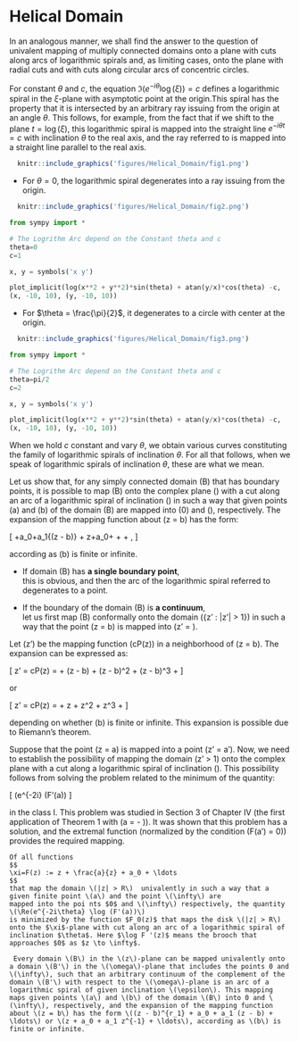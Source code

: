 # Helical Domain

In an analogous manner, we shall find the answer to the question of univalent mapping of multiply connected domains onto a plane with cuts along arcs of logarithmic spirals and, as limiting cases, onto the plane with radial cuts and with cuts along circular arcs of concentric circles. 


For constant $\theta$ and $c$, the equation  $\Im(e^{-i\theta}\log(\xi))=c$ defines a logarithmic  spiral in the $\xi$-plane with asymptotic point at the origin.This spiral has the property that it is intersected by an arbitrary ray issuing from the origin at an angle $\theta$. This follows, for example, from the fact that if we shift to the plane $t = \log(\xi)$, this logarithmic spiral is mapped into the straight line $e^{-i\theta t} = c$ with inclination $\theta$ to the real axis, and the ray referred to is mapped into a straight line parallel to the real axis. 

```r
  knitr::include_graphics('figures/Helical_Domain/fig1.png')
```





- For $\theta = 0$, the logarithmic spiral degenerates into a ray issuing from the origin. 
```r
  knitr::include_graphics('figures/Helical_Domain/fig2.png')
```

```python
from sympy import *

# The Logrithm Arc depend on the Constant theta and c
theta=0
c=1

x, y = symbols('x y')

plot_implicit(log(x**2 + y**2)*sin(theta) + atan(y/x)*cos(theta) -c,
(x, -10, 10), (y, -10, 10))
```


- For $\theta = \frac{\pi}{2}$, it degenerates to a circle with center at the origin.

```r
  knitr::include_graphics('figures/Helical_Domain/fig3.png')
```



```python
from sympy import *

# The Logrithm Arc depend on the Constant theta and c
theta=pi/2
c=2

x, y = symbols('x y')

plot_implicit(log(x**2 + y**2)*sin(theta) + atan(y/x)*cos(theta) -c,
(x, -10, 10), (y, -10, 10))
```

When we hold $c$ constant and vary $\theta$, we obtain various curves constituting the family of logarithmic spirals of inclination $\theta$. For all that follows, when we speak of logarithmic spirals of inclination $\theta$, these are what we mean. 

Let us show that, for any simply connected domain \(B\) that has boundary points, it is possible to map \(B\) onto the complex plane \(\mathbb{C}\) with a cut along an arc of a logarithmic spiral of inclination \(\theta\) in such a way that given points \(a\) and \(b\) of the domain \(B\) are mapped into \(0\) and \(\infty\), respectively. The expansion of the mapping function about \(z = b\) has the form:

\[ \frac{1}{z - b} +a_0+a_1{(z - b)} +\cdots\text{ or }  z+a_0+\frac{a_1}{z} +  + \cdots, \]

according as \(b\) is finite or infinite. 


- If domain \(B\) has **a single boundary point**,\
 this is obvious, and then the arc of the logarithmic spiral referred to degenerates to a point. 
 
- If the boundary of the domain \(B\) is **a continuum**,\
let us first map \(B\) conformally onto the domain \(\{z' : |z'| > 1\}\) in such a way that the point \(z = b\) is mapped into \(z' = \infty\). 





Let \(z'\) be the mapping function \(cP(z)\) in a neighborhood of \(z = b\). The expansion can be expressed as:

\[
z' = cP(z) = \frac{1}{b} + \frac{1}{1} (z - b) + \frac{1}{1!} (z - b)^2 + \frac{1}{0!} (z - b)^3 + \ldots
\]

or

\[
z' = cP(z) = \frac{1}{b} + \frac{1}{1}z + \frac{1}{1!}z^2 + \frac{1}{0!}z^3 + \ldots
\]

depending on whether \(b\) is finite or infinite. This expansion is possible due to Riemann's theorem.

Suppose that the point \(z = a\) is mapped into a point \(z' = a'\). Now, we need to establish the possibility of mapping the domain \(\lvert z' \rvert > 1\) onto the complex plane with a cut along a logarithmic spiral of inclination \(\epsilon\). This possibility follows from solving the problem related to the minimum of the quantity:

\[
 \Re(e^{-2i\theta} \log (F'(a))
\]

in the class I. This problem was studied in Section 3 of Chapter IV (the first application of Theorem 1 with \(a = \frac{17}{2} - \epsilon\)). It was shown that this problem has a solution, and the extremal function (normalized by the condition \(F(a') = 0\)) provides the required mapping. 

```lemma
Of all functions 
$$
\xi=F(z) := z + \frac{a}{z} + a_0 + \ldots
$$
that map the domain \(|z| > R\)  univalently in such a way that a given finite point \(a\) and the point \(\infty\) are 
mapped into the poi nts $0$ and \(\infty\) respectively, the quantity  \(\Re(e^{-2i\theta} \log (F'(a))\)
is minimized by the function $F_0(z)$ that maps the disk \(|z| > R\) onto the $\xi$-plane with cut along an arc of a logarithmic spiral of inclination $\theta$. Here $\log F '(z)$ means the brooch that approaches $0$ as $z \to \infty$. 
```

```theorem
 Every domain \(B\) in the \(z\)-plane can be mapped univalently onto a domain \(B'\) in the \(\omega\)-plane that includes the points 0 and \(\infty\), such that an arbitrary continuum of the complement of the domain \(B'\) with respect to the \(\omega\)-plane is an arc of a logarithmic spiral of given inclination \(\epsilon\). This mapping maps given points \(a\) and \(b\) of the domain \(B\) into 0 and \(\infty\), respectively, and the expansion of the mapping function about \(z = b\) has the form \((z - b)^{r_1} + a_0 + a_1 (z - b) + \ldots\) or \(z + a_0 + a_1 z^{-1} + \ldots\), according as \(b\) is finite or infinite.
```
